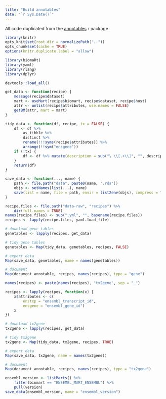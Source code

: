 ```yaml
---
title: "Build annotables"
date: "`r Sys.Date()`"
---
```


All code duplicated from the [annotables](https://github.com/stephenturner/annotables/blob/master/DESCRIPTION) r package 

```r
library(knitr)
opts_knit$set(root.dir = normalizePath(".."))
opts_chunk$set(cache = TRUE)
options(knitr.duplicate.label = "allow")

library(biomaRt)
library(yaml)
library(rlang)
library(dplyr)

devtools::load_all()
```

```r
get_data <- function(recipe) {
    message(recipe$dataset)
    mart <- useMart(recipe$biomart, recipe$dataset, recipe$host)
    attr <- unlist(recipe$attributes, use.names = FALSE)
    getBM(attr, mart = mart)
}

tidy_data <- function(df, recipe, tx = FALSE) {
    df <- df %>%
        as_tibble %>%
        distinct %>%
        rename(!!!syms(recipe$attributes)) %>%
        arrange(!!sym("ensgene"))
    if (!tx) {
        df <- df %>% mutate(description = sub("\ \\[.+\\]", "", description, perl = TRUE))
    }
    return(df)
}

save_data <- function(..., name) {
    path <- file.path("data", paste0(name, ".rda"))
    objs <- setNames(list(...), name)
    save(list = name, file = path, envir = list2env(objs), compress = "xz")
}
```

```r
recipe.files <- file.path("data-raw", "recipes") %>%
    dir(full.names = TRUE)
names(recipe.files) <- sub(".yml", "", basename(recipe.files))
recipes <- lapply(recipe.files, yaml.load_file)
```

```r
# download gene tables
genetables <- lapply(recipes, get_data)

# tidy gene tables
genetables <- Map(tidy_data, genetables, recipes, FALSE)

# export data
Map(save_data, genetables, name = names(genetables))

# document
Map(document_annotable, recipes, names(recipes), type = "gene")
```

```r
names(recipes) <- paste(names(recipes), "tx2gene", sep = "_")

recipes <- lapply(recipes, function(x) {
    x$attributes <- c(
        enstxp = "ensembl_transcript_id",
        ensgene = "ensembl_gene_id")
    x
})

# download tx2gene
tx2gene <- lapply(recipes, get_data)

# tidy tx2gene
tx2gene <- Map(tidy_data, tx2gene, recipes, TRUE)

# export data
Map(save_data, tx2gene, name = names(tx2gene))

# document
Map(document_annotable, recipes, names(recipes), type = "tx2gene")
```

```r
ensembl_version <- listMarts() %>%
    filter(biomart == "ENSEMBL_MART_ENSEMBL") %>%
    pull(version)
save_data(ensembl_version, name = "ensembl_version")
```

